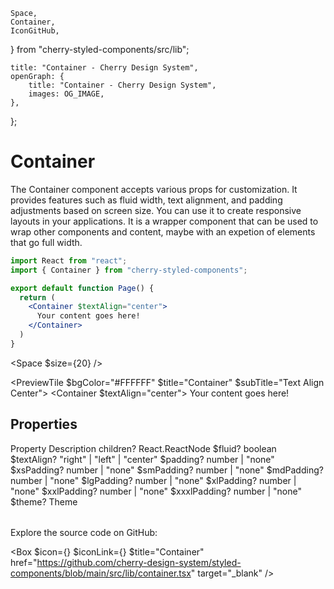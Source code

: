 	Space,
	Container,
	IconGitHub,
} from "cherry-styled-components/src/lib";

	title: "Container - Cherry Design System",
	openGraph: {
		title: "Container - Cherry Design System",
		images: OG_IMAGE,
	},
};

# Container

The Container component accepts various props for customization. It provides features such as fluid width, text alignment, and padding adjustments based on screen size. You can use it to create responsive layouts in your applications. It is a wrapper component that can be used to wrap other components and content, maybe with an expetion of elements that go full width.

```jsx
import React from "react";
import { Container } from "cherry-styled-components";

export default function Page() {
  return (
    <Container $textAlign="center">
      Your content goes here!
    </Container>
  )
}
```

<Space $size={20} />

<PreviewTile $bgColor="#FFFFFF" $title="Container" $subTitle="Text Align Center">
	<Container $textAlign="center">
	Your content goes here!
	</Container>
</PreviewTile>

## Properties

<Table>
	<TableRow>
		<TableHead>Property</TableHead>
		<TableHead>Description</TableHead>
	</TableRow>
	<TableRow>
		<TableData $code>children?</TableData>
		<TableData>React.ReactNode</TableData>
	</TableRow>
	<TableRow>
		<TableData $code>$fluid?</TableData>
		<TableData>boolean</TableData>
	</TableRow>
	<TableRow>
		<TableData $code>$textAlign?</TableData>
		<TableData>"right" | "left" | "center"</TableData>
	</TableRow>
	<TableRow>
		<TableData $code>$padding?</TableData>
		<TableData>number | "none"</TableData>
	</TableRow>
	<TableRow>
		<TableData $code>$xsPadding?</TableData>
		<TableData>number | "none"</TableData>
	</TableRow>
	<TableRow>
		<TableData $code>$smPadding?</TableData>
		<TableData>number | "none"</TableData>
	</TableRow>
	<TableRow>
		<TableData $code>$mdPadding?</TableData>
		<TableData>number | "none"</TableData>
	</TableRow>
	<TableRow>
		<TableData $code>$lgPadding?</TableData>
		<TableData>number | "none"</TableData>
	</TableRow>
	<TableRow>
		<TableData $code>$xlPadding?</TableData>
		<TableData>number | "none"</TableData>
	</TableRow>
	<TableRow>
		<TableData $code>$xxlPadding?</TableData>
		<TableData>number | "none"</TableData>
	</TableRow>
	<TableRow>
		<TableData $code>$xxxlPadding?</TableData>
		<TableData>number | "none"</TableData>
	</TableRow>
	<TableRow>
		<TableData $code>$theme?</TableData>
		<TableData>Theme</TableData>
	</TableRow>
</Table>

Explore the source code on GitHub:

<Box
	$icon={<IconFile />}
	$iconLink={<IconGitHub />}
	$title="Container"
	href="https://github.com/cherry-design-system/styled-components/blob/main/src/lib/container.tsx"
	target="_blank"
/>

